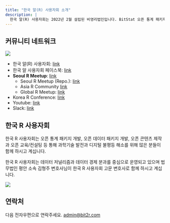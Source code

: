 ```yaml
---
title: "한국 알(R) 사용자회 소개"
description: |
  한국 알(R) 사용자회는 2022년 2월 설립된 비영리법인입니다. BitStat 오픈 통계 패키지를 비롯하여 데이터 사이언스 전자책 콘텐츠 개발, 서울 R 미트업과 한국 R 컨퍼런스를 비롯하여 [나눔교육운동본부](https://www.sharingkorea.net/), [서울교육청 사회단체 교육활동](https://www.sen.go.kr/), [대전관광공사 민간분야 과학문화활동](http://www.djto.kr/) 사업 등을 통해 디지털 불평등 해소와 오픈 과학기술을 보급하여 더 나은 세상을 함께 만들어가고 있습니다.
---
```



## 커뮤니티 네트워크

![](fig/communities.png)

-   한국 알(R) 사용자회: [link](https://r2bit.com/)
-   한국 알 사용자회 페이스북: [link](https://www.facebook.com/groups/tidyverse)
-   **Seoul R Meetup**: [link](https://www.meetup.com/seoul-r-meetup)
    -   Seoul R Meetup (Repo.): [link](https://r2bit.com/seoul-r)
    -   Asia R Community [link](https://github.com/AsiaR-community)
    -   Global R Meetup: [link](https://benubah.github.io/r-community-explorer/rugs.html)
-   Korea R Conference: [link](https://use-r.kr/)
-   Youtube: [link](https://www.youtube.com/channel/UCW-epmIvjBEhhVXw_F0Nqbw)
-   Slack: [link](https://korea-r-user-group.slack.com)

## 한국 R 사용자회 

한국 R 사용자회는 오픈 통계 패키지 개발, 오픈 데이터 패키지 개발, 오픈 콘텐츠 제작과 오픈 교육/컨설팅 등 통해 과학기술 발전과 디지털 불평등 해소를 위해 많은 분들이 함께 하시고 계십니다.

한국 R 사용자회는 데이터 저널리즘과 데이터 경제 분과를 중심으로 운영되고 있으며 법무법인 평안 소속 김형주 변호사님이 한국 R 사용자회 고문 변호사로 함께 하시고 계십니다.


![](fig/organization.png) 

## 연락처

다음 전자우편으로 연락주세요. <a href="mainto:admin@bit2r.com">admin\@bit2r.com</a>







